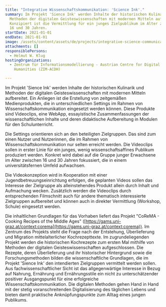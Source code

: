 ```yaml
---
title: "Integrative Wissenschaftskommunikation: 'Science Ink'."
summary: Im Projekt 'Sience Ink' werden Inhalte der historischen Kulinarik und
  Methoden der digitalen Geisteswissenschaften mit modernen Mitteln aufbereitet.
  Konzipiert ist die Vermittlung für ein junges Zielpublikum im Alter zwischen
  16 und 30 Jahren.
startDate: 2021-01-01
endDate: 2021-01-01
image: /assets/content/assets/de/projects/integrative-science-communication-science-ink/scienceink.png
attachments: []
responsiblePersons:
  - Helmut W. Klug
hostingOrganizations:
  - Zentrum für Informationsmodellierung - Austrian Centre for Digital
    Humanities (ZIM-ACDH)

---
```

Im Projekt 'Sience Ink' werden Inhalte der historischen Kulinarik und Methoden der digitalen Geisteswissenschaften mit modernen Mitteln aufbereitet. Ein Anliegen ist die Erstellung von zeitgemäßen Medienprodukten, die in unterschiedlichen Settings im Rahmen von Wissenschaftskommunikation eingesetzt werden können. Diese Produkte sind Videoclips, eine WebApp, essayistische Zusammenfassungen der wissenschaftlichen Inhalte und deren didaktische Aufbereitung in Modulen für den Schulunterricht.

Die Settings orientieren sich an den beteiligten Zielgruppen. Das sind zum einen Nutzer und Nutzerinnen, die im Rahmen von Wissenschaftskommunikation nur selten erreicht werden. Die Videoclips sollen in erster Linie für ein junges, wenig wissenschaftsaffines Publikum produziert werden. Konkret wird dabei auf die Gruppe junger Erwachsene im Alter zwischen 16 und 30 Jahren fokussiert, die in einem universitätsfernen Umfeld aufwachsen.

Die Videokonzeption wird in Kooperation mit einer Jugendbetreuungseinrichtung erfolgen, die geplanten Videos sollen das Interesse der Zielgruppe als alleinstehendes Produkt allein durch Inhalt und Aufmachung wecken. Zusätzlich werden die Videoclips durch entsprechenden Filmschnitt auch für andere thematisch interessierte Zielgruppen aufbereitet und können auch in direkter Vermittlung (Workshop, Schule) eingesetzt werden.

Die inhaltlichen Grundlagen für das Vorhaben liefert das Projekt "CoReMA - Cooking Recipes of the Middle Ages" ([https://gams.uni-graz.at/context:corema](https://gams.uni-graz.at/context:corema)). Im Zentrum des Projekts steht die Frage nach der Entstehung, Überlieferung und Migration mittelalterlicher Kochrezepttexte. Im zugrundeliegenden Projekt werden die historischen Kochrezepte zum ersten Mal mithilfe von Methoden der digitalen Geisteswissenschaften aufgeschlossen. Die Rezepte, deren Überlieferung und ihr historischer Hintergrund sowie die Forschungsmethoden bilden die wissenschaftliche Grundlagen, die im Projekt 'Sience Ink' den intendierten Zielgruppen vermittelt werden sollen. Aus fachwissenschaftlicher Sicht ist das allgegenwärtige Interesse in Bezug auf Nahrung, Ernährung und Ernährungsstile ein nicht zu unterschätzender positiver Ausgangspunkt für eine erfolgreiche Wissenschaftskommunikation. Die digitalen Methoden gehen Hand in Hand mit der stetig voranschreitenden Digitalisierung des täglichen Lebens und bieten damit praktische Anknüpfungspunkte zum Alltag eines jungen Publikums.
